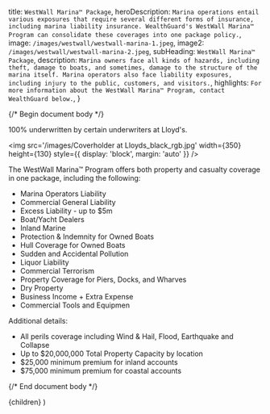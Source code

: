 
  title: `WestWall Marina™ Package`,
  heroDescription: `Marina operations entail various exposures that require several different forms of insurance, including marina liability insurance. WealthGuard's WestWall Marina™ Program can consolidate these coverages into one package policy.`,
  image: `/images/westwall/westwall-marina-1.jpeg`,
  image2: `/images/westwall/westwall-marina-2.jpeg`,
  subHeading: `WestWall Marina™ Package`,
  description: `Marina owners face all kinds of hazards, including theft, damage to boats, and sometimes, damage to the structure of the marina itself. Marina operators also face liability exposures, including injury to the public, customers, and visitors.`,
  highlights: `For more information about the WestWall Marina™ Program, contact WealthGuard below.`,
}

{/* Begin document body */}

100% underwritten by certain underwriters at Lloyd's.

<img
  src='/images/Coverholder at Lloyds_black_rgb.jpg'
  width={350}
  height={130}
  style={{ display: 'block', margin: 'auto' }}
/>

The WestWall Marina™ Program offers both property and casualty coverage in one package, including the following:

- Marina Operators Liability
- Commercial General Liability
- Excess Liability - up to $5m
- Boat/Yacht Dealers
- Inland Marine
- Protection & Indemnity for Owned Boats
- Hull Coverage for Owned Boats
- Sudden and Accidental Pollution
- Liquor Liability
- Commercial Terrorism
- Property Coverage for Piers, Docks, and Wharves
- Dry Property
- Business Income + Extra Expense
- Commercial Tools and Equipmen

Additional details:

- All perils coverage including Wind & Hail, Flood, Earthquake and Collapse
- Up to $20,000,000 Total Property Capacity by location
- $25,000 minimum premium for inland accounts
- $75,000 minimum premium for coastal accounts

{/* End document body */}

  <SolutionTemplate meta={meta}>{children}</SolutionTemplate>
)
